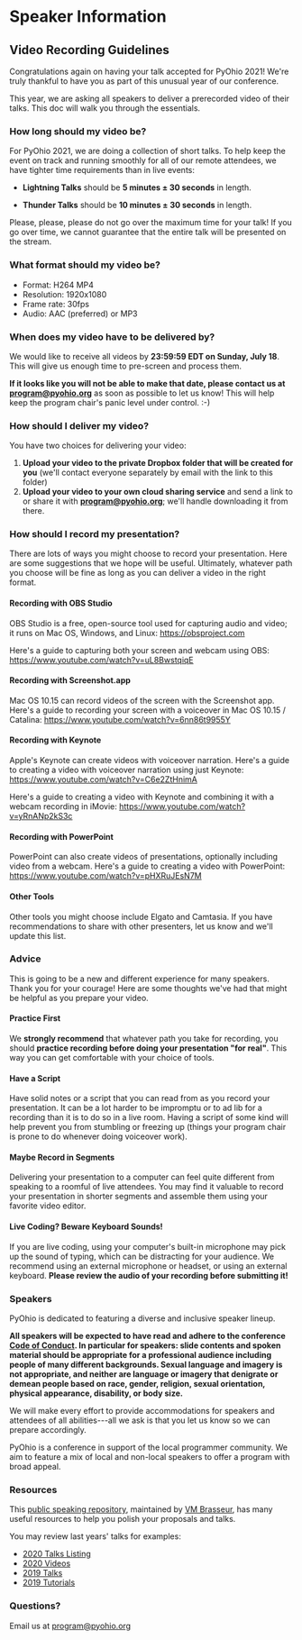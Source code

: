 <Seo title="PyOhio Speaker Information" />

# Speaker Information

## Video Recording Guidelines

Congratulations again on having your talk accepted for PyOhio 2021!
We're truly thankful to have you as part of this unusual year of our
conference.

This year, we are asking all speakers to deliver a prerecorded video of
their talks. This doc will walk you through the essentials.

### How long should my video be?

For PyOhio 2021, we are doing a collection of short talks. To help keep
the event on track and running smoothly for all of our remote attendees,
we have tighter time requirements than in live events:

- **Lightning Talks** should be **5 minutes ± 30 seconds** in length.

- **Thunder Talks** should be **10 minutes ± 30 seconds** in length.

Please, please, please do not go over the maximum time for your talk! If
you go over time, we cannot guarantee that the entire talk will be
presented on the stream.

### What format should my video be?

- Format: H264 MP4
- Resolution: 1920x1080
- Frame rate: 30fps
- Audio: AAC (preferred) or MP3

### When does my video have to be delivered by?

We would like to receive all videos by **23:59:59 EDT on Sunday, July
18**. This will give us enough time to pre-screen and process them.

**If it looks like you will not be able to make that date, please
contact us at <program@pyohio.org>** as soon as possible to let us know!
This will help keep the program chair's panic level under control. :-)

### How should I deliver my video?

You have two choices for delivering your video:

1.  **Upload your video to the private Dropbox folder that will be
    created for you** (we'll contact everyone separately by email with
    the link to this folder)
2.  **Upload your video to your own cloud sharing service** and send a
    link to or share it with **<program@pyohio.org>**; we'll handle
    downloading it from there.

### How should I record my presentation?

There are lots of ways you might choose to record your presentation.
Here are some suggestions that we hope will be useful. Ultimately,
whatever path you choose will be fine as long as you can deliver a video
in the right format.

#### Recording with OBS Studio

OBS Studio is a free, open-source tool used for capturing audio and
video; it runs on Mac OS, Windows, and Linux: <https://obsproject.com>

Here's a guide to capturing both your screen and webcam using OBS:
<https://www.youtube.com/watch?v=uL8BwstqiqE>

#### Recording with Screenshot.app

Mac OS 10.15 can record videos of the screen with the Screenshot app.
Here's a guide to recording your screen with a voiceover in Mac OS 10.15
/ Catalina: <https://www.youtube.com/watch?v=6nn86t9955Y>

#### Recording with Keynote

Apple's Keynote can create videos with voiceover narration. Here's a
guide to creating a video with voiceover narration using just Keynote:
<https://www.youtube.com/watch?v=C6e2ZtHnimA>

Here's a guide to creating a video with Keynote and combining it with a
webcam recording in iMovie:
<https://www.youtube.com/watch?v=yRnANp2kS3c>

#### Recording with PowerPoint

PowerPoint can also create videos of presentations, optionally including
video from a webcam. Here's a guide to creating a video with PowerPoint:
<https://www.youtube.com/watch?v=pHXRuJEsN7M>

#### Other Tools

Other tools you might choose include Elgato and Camtasia. If you have
recommendations to share with other presenters, let us know and we'll
update this list.

### Advice

This is going to be a new and different experience for many speakers.
Thank you for your courage! Here are some thoughts we've had that might
be helpful as you prepare your video.

#### Practice First

We **strongly recommend** that whatever path you take for recording, you
should **practice recording before doing your presentation "for real"**.
This way you can get comfortable with your choice of tools.

#### Have a Script

Have solid notes or a script that you can read from as you record your
presentation. It can be a lot harder to be impromptu or to ad lib for a
recording than it is to do so in a live room. Having a script of some
kind will help prevent you from stumbling or freezing up (things your
program chair is prone to do whenever doing voiceover work).

#### Maybe Record in Segments

Delivering your presentation to a computer can feel quite different from
speaking to a roomful of live attendees. You may find it valuable to
record your presentation in shorter segments and assemble them using
your favorite video editor.

#### Live Coding? Beware Keyboard Sounds!

If you are live coding, using your computer's built-in microphone may
pick up the sound of typing, which can be distracting for your audience.
We recommend using an external microphone or headset, or using an
external keyboard. **Please review the audio of your recording before
submitting it!**

### Speakers

PyOhio is dedicated to featuring a diverse and inclusive speaker lineup.

**All speakers will be expected to have read and adhere to the
conference [Code of Conduct](/code-of-conduct). In particular for
speakers: slide contents and spoken material should be appropriate for a
professional audience including people of many different backgrounds.
Sexual language and imagery is not appropriate, and neither are language
or imagery that denigrate or demean people based on race, gender,
religion, sexual orientation, physical appearance, disability, or body
size.**

We will make every effort to provide accommodations for speakers and
attendees of all abilities---all we ask is that you let us know so we
can prepare accordingly.

PyOhio is a conference in support of the local programmer community. We
aim to feature a mix of local and non-local speakers to offer a program
with broad appeal.

### Resources

This [public speaking
repository](https://github.com/vmbrasseur/Public_Speaking), maintained
by [VM Brasseur](https://twitter.com/vmbrasseur), has many useful
resources to help you polish your proposals and talks.

You may review last years\' talks for examples:

- [2020 Talks Listing](https://www.pyohio.org/2020/events/talks/)
- [2020
  Videos](https://www.youtube.com/playlist?list=PL2k6bbM_wgjtGSzPXzUzP3AfVO-o4imbB)
- [2019 Talks](https://www.pyohio.org/2019/events/talks/)
- [2019 Tutorials](https://www.pyohio.org/2019/events/tutorials/)

### Questions?

Email us at <program@pyohio.org>
